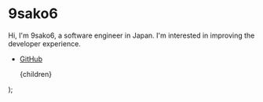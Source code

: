 
# 9sako6

Hi, I'm 9sako6, a software engineer in Japan. I'm interested in improving the developer experience.

- [GitHub](https://github.com/9sako6)

  <Layout>
    <MarkdownWrapper>{children}</MarkdownWrapper>
  </Layout>
);

